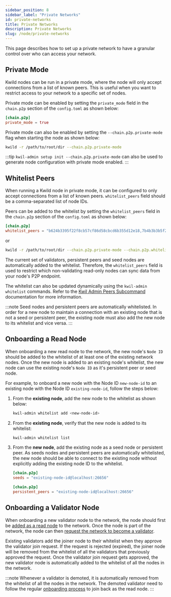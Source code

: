 ```yaml
---
sidebar_position: 8
sidebar_label: "Private Networks"
id: private-networks
title: Private Networks
description: Private Networks
slug: /node/private-networks
---
```


This page describes how to set up a private network to have a granular control over who can access your network.

## Private Mode

Kwild nodes can be run in a private mode, where the node will only accept connections from a list of known peers. This is useful when you want to restrict access to your network to a specific set of nodes.

Private mode can be enabled by setting the `private_mode` field in the `chain.p2p` section of the `config.toml` as shown below:

```toml
[chain.p2p]
private_mode = true
```

Private mode can also be enabled by setting the `--chain.p2p.private-mode` flag when starting the node as shown below:

```bash
kwild -r /path/to/root/dir --chain.p2p.private-mode
```

:::tip
`kwil-admin setup init --chain.p2p.private-mode` can also be used to generate node configuration with private mode enabled.
:::

## Whitelist Peers

When running a Kwild node in private mode, it can be configured to only accept connections from a list of known peers. `whitelist_peers` field should be a comma-separated list of node IDs.

Peers can be added to the whitelist by setting the `whitelist_peers` field in the `chain.p2p` section of the `config.toml` as shown below:

```toml
[chain.p2p]
whitelist_peers = "b624b3395f22f8cb57cf86d58cbcd6b355d12e18,7b4b3b3b5f22f8cb57cf86d58cbcd6b355d12e18"
```
or

```bash
kwild -r /path/to/root/dir --chain.p2p.private-mode --chain.p2p.whitelist-peers="b624b3395f22f8cb57cf86d58cbcd6b355d12e18,7b4b3b3b5f22f8cb57cf86d58cbcd6b355d12e18"
```

The current set of validators, persistent peers and seed nodes are automatically added to the whitelist. Therefore, the `whitelist_peers` field is used to restrict which non-validating read-only nodes can sync data from your node's P2P endpoint.

The whitelist can also be updated dynamically using the `kwil-admin whitelist` commands. Refer to the [Kwil Admin Peers Subcommand](/docs/ref/kwil-admin/peers) documentation for more information.

:::note
Seed nodes and persistent peers are automatically whitelisted. In order for a new node to maintain a connection with an existing node that is not a seed or persistent peer, the existing node must also add the new node to its whitelist and vice versa.
:::

## Onboarding a Read Node

When onboarding a new read node to the network, the new node's `Node ID` should be added to the whitelist of at least one of the existing network nodes.
Once the new node is added to an existing node's whitelist, the new node can use the existing node's `Node ID` as it's persistent peer or seed node.

For example, to onboard a new node with the Node ID `new-node-id` to an existing node with the Node ID `existing-node-id`, follow the steps below:

1. From the **existing node**, add the new node to the whitelist as shown below:
    ```bash
    kwil-admin whitelist add <new-node-id>
    ```
2. From the **existing node**, verify that the new node is added to its whitelist:
    ```bash
    kwil-admin whitelist list
    ```
3. From the **new node**, add the existing node as a seed node or persistent peer. As seeds nodes and persistent peers are automatically whitelisted, the new node should be able to connect to the existing node without explicitly adding the existing node ID to the whitelist.

    ```toml
    [chain.p2p]
    seeds = "existing-node-id@localhost:26656"
    ```
    ```toml
    [chain.p2p]
    persistent_peers = "existing-node-id@localhost:26656"
    ```
## Onboarding a Validator Node

When onboarding a new validator node to the network, the node should first be [added as a read node](#onboarding-a-read-node) to the network. Once the node is part of the network, the node can then [request the network to become a validator](/docs/node/tutorial#upgrading-the-second-node-to-a-validator). 

Existing validators add the joiner node to their whitelist when they approve the validator join request. If the request is rejected (expired), the joiner node will be removed from the whitelist of all the validators that previously approved the request.
Once the validator join request gets approved, the new validator node is automatically added to the whitelist of all the nodes in the network.

:::note
Whenever a validator is demoted, it is automatically removed from the whitelist of all the nodes in the network. The demoted validator need to follow the regular [onboarding process](#onboarding-a-read-node) to join back as the read node.
:::